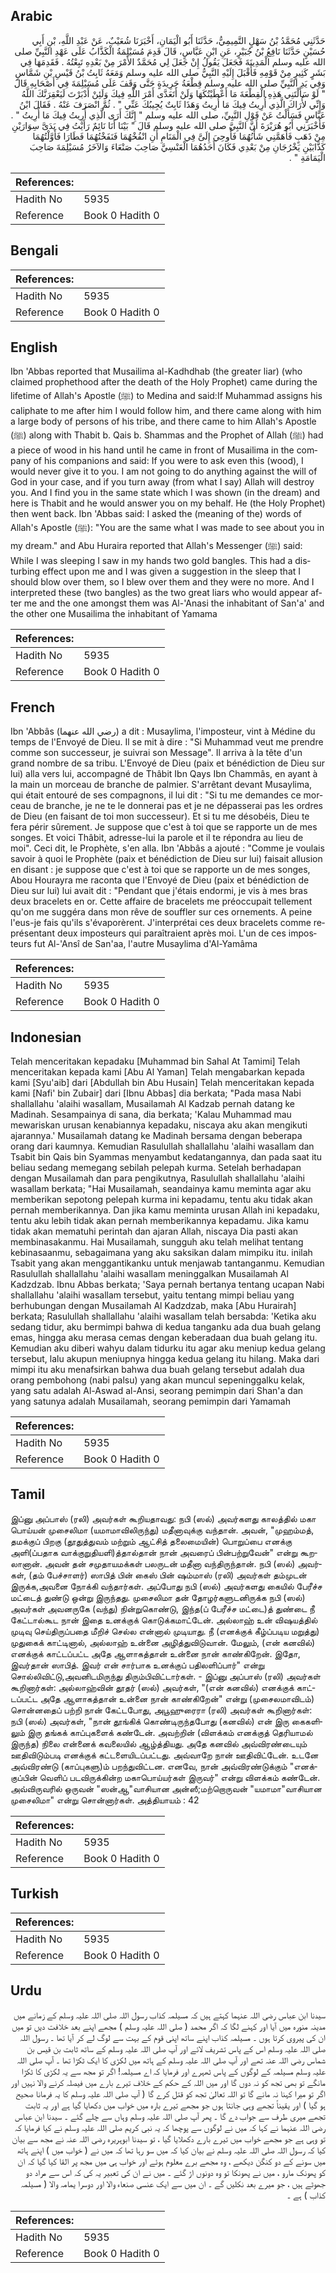 ## Arabic


<div dir="rtl" lang="ar" style={{fontSize:'larger',backgroundColor:'#f8f9fa',padding:20}}>
حَدَّثَنِي مُحَمَّدُ بْنُ سَهْلٍ التَّمِيمِيُّ، حَدَّثَنَا أَبُو الْيَمَانِ، أَخْبَرَنَا شُعَيْبٌ، عَنْ عَبْدِ اللَّهِ، بْنِ أَبِي حُسَيْنٍ حَدَّثَنَا نَافِعُ بْنُ جُبَيْرٍ، عَنِ ابْنِ عَبَّاسٍ، قَالَ قَدِمَ مُسَيْلِمَةُ الْكَذَّابُ عَلَى عَهْدِ النَّبِيِّ صلى الله عليه وسلم الْمَدِينَةَ فَجَعَلَ يَقُولُ إِنْ جَعَلَ لِي مُحَمَّدٌ الأَمْرَ مِنْ بَعْدِهِ تَبِعْتُهُ ‏.‏ فَقَدِمَهَا فِي بَشَرٍ كَثِيرٍ مِنْ قَوْمِهِ فَأَقْبَلَ إِلَيْهِ النَّبِيُّ صلى الله عليه وسلم وَمَعَهُ ثَابِتُ بْنُ قَيْسِ بْنِ شَمَّاسٍ وَفِي يَدِ النَّبِيِّ صلى الله عليه وسلم قِطْعَةُ جَرِيدَةٍ حَتَّى وَقَفَ عَلَى مُسَيْلِمَةَ فِي أَصْحَابِهِ قَالَ ‏"‏ لَوْ سَأَلْتَنِي هَذِهِ الْقِطْعَةَ مَا أَعْطَيْتُكَهَا وَلَنْ أَتَعَدَّى أَمْرَ اللَّهِ فِيكَ وَلَئِنْ أَدْبَرْتَ لَيَعْقِرَنَّكَ اللَّهُ وَإِنِّي لأُرَاكَ الَّذِي أُرِيتُ فِيكَ مَا أُرِيتُ وَهَذَا ثَابِتٌ يُجِيبُكَ عَنِّي ‏"‏ ‏.‏ ثُمَّ انْصَرَفَ عَنْهُ ‏.‏ فَقَالَ ابْنُ عَبَّاسٍ فَسَأَلْتُ عَنْ قَوْلِ النَّبِيِّ، صلى الله عليه وسلم ‏"‏ إِنَّكَ أَرَى الَّذِي أُرِيتُ فِيكَ مَا أُرِيتُ ‏"‏ ‏.‏ فَأَخْبَرَنِي أَبُو هُرَيْرَةَ أَنَّ النَّبِيَّ صلى الله عليه وسلم قَالَ ‏"‏ بَيْنَا أَنَا نَائِمٌ رَأَيْتُ فِي يَدَىَّ سِوَارَيْنِ مِنْ ذَهَبٍ فَأَهَمَّنِي شَأْنُهُمَا فَأُوحِيَ إِلَىَّ فِي الْمَنَامِ أَنِ انْفُخْهُمَا فَنَفَخْتُهُمَا فَطَارَا فَأَوَّلْتُهُمَا كَذَّابَيْنِ يَخْرُجَانِ مِنْ بَعْدِي فَكَانَ أَحَدُهُمَا الْعَنْسِيَّ صَاحِبَ صَنْعَاءَ وَالآخَرُ مُسَيْلِمَةَ صَاحِبَ الْيَمَامَةِ ‏"‏ ‏.‏
</div>
<div style={{backgroundColor:'#f8f9fa',padding:20, marginBottom: 10}}><table> <thead> <tr> <th>References:</th> <th></th> </tr> </thead> <tbody><tr><td>Hadith No</td><td>5935</td></tr><tr><td>Reference</td><td>Book 0 Hadith 0</td></tr></tbody></table></div>

## Bengali


<div dir="ltr" lang="bn" style={{fontSize:'larger',backgroundColor:'#f8f9fa',padding:20}}>

</div>
<div style={{backgroundColor:'#f8f9fa',padding:20, marginBottom: 10}}><table> <thead> <tr> <th>References:</th> <th></th> </tr> </thead> <tbody><tr><td>Hadith No</td><td>5935</td></tr><tr><td>Reference</td><td>Book 0 Hadith 0</td></tr></tbody></table></div>

## English


<div dir="ltr" lang="en" style={{fontSize:'larger',backgroundColor:'#f8f9fa',padding:20}}>
Ibn 'Abbas reported that Musailima al-Kadhdhab (the greater liar) (who claimed prophethood after the death of the Holy Prophet) came during the lifetime of Allah's Apostle (ﷺ) to Medina and said:If Muhammad assigns his caliphate to me after him I would follow him, and there came along with him a large body of persons of his tribe, and there came to him Allah's Apostle (ﷺ) along with Thabit b. Qais b. Shammas and the Prophet of Allah (ﷺ) had a piece of wood in his hand until he came in front of Musailima in the company of his companions and said: If you were to ask even this (wood), I would never give it to you. I am not going to do anything against the will of God in your case, and if you turn away (from what I say) Allah will destroy you. And I find you in the same state which I was shown (in the dream) and here is Thabit and he would answer you on my behalf. He (the Holy Prophet) then went back. Ibn 'Abbas said: I asked the (meaning of the) words of Allah's Apostle (ﷺ): "You are the same what I was made to see about you in my dream." and Abu Huraira reported that Allah's Messenger (ﷺ) said: While I was sleeping I saw in my hands two gold bangles. This had a disturbing effect upon me and I was given a suggestion in the sleep that I should blow over them, so I blew over them and they were no more. And I interpreted these (two bangles) as the two great liars who would appear after me and the one amongst them was Al-'Anasi the inhabitant of San'a' and the other one Musailima the inhabitant of Yamama
</div>
<div style={{backgroundColor:'#f8f9fa',padding:20, marginBottom: 10}}><table> <thead> <tr> <th>References:</th> <th></th> </tr> </thead> <tbody><tr><td>Hadith No</td><td>5935</td></tr><tr><td>Reference</td><td>Book 0 Hadith 0</td></tr></tbody></table></div>

## French


<div dir="ltr" lang="fr" style={{fontSize:'larger',backgroundColor:'#f8f9fa',padding:20}}>
Ibn 'Abbâs (رضي الله عنهما) a dit : Musaylima, l'imposteur, vint à Médine du temps de l'Envoyé de Dieu. Il se mit à dire : "Si Muhammad veut me prendre comme son successeur, je suivrai son Message". Il arriva à la tête d'un grand nombre de sa tribu. L'Envoyé de Dieu (paix et bénédiction de Dieu sur lui) alla vers lui, accompagné de Thâbit Ibn Qays Ibn Chammâs, en ayant à la main un morceau de branche de palmier. S'arrêtant devant Musaylima, qui était entouré de ses compagnons, il lui dit : "Si tu me demandes ce morceau de branche, je ne te le donnerai pas et je ne dépasserai pas les ordres de Dieu (en faisant de toi mon successeur). Et si tu me désobéis, Dieu te fera périr sûrement. Je suppose que c'est à toi que se rapporte un de mes songes. Et voici Thâbit, adresse-lui la parole et il te répondra au lieu de moi". Ceci dit, le Prophète, s'en alla. Ibn 'Abbâs a ajouté : "Comme je voulais savoir à quoi le Prophète (paix et bénédiction de Dieu sur lui) faisait allusion en disant : je suppose que c'est à toi que se rapporte un de mes songes, Abou Hourayra me raconta que l'Envoyé de Dieu (paix et bénédiction de Dieu sur lui) lui avait dit : "Pendant que j'étais endormi, je vis à mes bras deux bracelets en or. Cette affaire de bracelets me préoccupait tellement qu'on me suggéra dans mon rêve de souffler sur ces ornements. A peine l'eus-je fais qu'ils s'évaporèrent. J'interprétai ces deux bracelets comme représentant deux imposteurs qui paraîtraient après moi. L'un de ces imposteurs fut Al-'Ansî de San'aa, l'autre Musaylima d'Al-Yamâma
</div>
<div style={{backgroundColor:'#f8f9fa',padding:20, marginBottom: 10}}><table> <thead> <tr> <th>References:</th> <th></th> </tr> </thead> <tbody><tr><td>Hadith No</td><td>5935</td></tr><tr><td>Reference</td><td>Book 0 Hadith 0</td></tr></tbody></table></div>

## Indonesian


<div dir="ltr" lang="id" style={{fontSize:'larger',backgroundColor:'#f8f9fa',padding:20}}>
Telah menceritakan kepadaku [Muhammad bin Sahal At Tamimi] Telah menceritakan kepada kami [Abu Al Yaman] Telah mengabarkan kepada kami [Syu'aib] dari [Abdullah bin Abu Husain] Telah menceritakan kepada kami [Nafi' bin Zubair] dari [Ibnu Abbas] dia berkata; "Pada masa Nabi shallallahu 'alaihi wasallam, Musailamah Al Kadzab pernah datang ke Madinah. Sesampainya di sana, dia berkata; 'Kalau Muhammad mau mewariskan urusan kenabiannya kepadaku, niscaya aku akan mengikuti ajarannya.' Musailamah datang ke Madinah bersama dengan beberapa orang dari kaumnya. Kemudian Rasulullah shallallahu 'alaihi wasallam dan Tsabit bin Qais bin Syammas menyambut kedatangannya, dan pada saat itu beliau sedang memegang sebilah pelepah kurma. Setelah berhadapan dengan Musailamah dan para pengikutnya, Rasulullah shallallahu 'alaihi wasallam berkata; "Hai Musailamah, seandainya kamu meminta agar aku memberikan sepotong pelepah kurma ini kepadamu, tentu aku tidak akan pernah memberikannya. Dan jika kamu meminta urusan Allah ini kepadaku, tentu aku lebih tidak akan pernah memberikannya kepadamu. Jika kamu tidak akan mematuhi perintah dan ajaran Allah, niscaya Dia pasti akan membinasakanmu. Hai Musailamah, sungguh aku telah melihat tentang kebinasaanmu, sebagaimana yang aku saksikan dalam mimpiku itu. inilah Tsabit yang akan menggantikanku untuk menjawab tantanganmu. Kemudian Rasulullah shallallahu 'alaihi wasallam meninggalkan Musailamah Al Kadzdzab. Ibnu Abbas berkata; 'Saya pernah bertanya tentang ucapan Nabi shallallahu 'alaihi wasallam tersebut, yaitu tentang mimpi beliau yang berhubungan dengan Musailamah Al Kadzdzab, maka [Abu Hurairah] berkata; Rasulullah shallallahu 'alaihi wasallam telah bersabda: 'Ketika aku sedang tidur, aku bermimpi bahwa di kedua tanganku ada dua buah gelang emas, hingga aku merasa cemas dengan keberadaan dua buah gelang itu. Kemudian aku diberi wahyu dalam tidurku itu agar aku meniup kedua gelang tersebut, lalu akupun meniupnya hingga kedua gelang itu hilang. Maka dari mimpi itu aku menafsirkan bahwa dua buah gelang tersebut adalah dua orang pembohong (nabi palsu) yang akan muncul sepeninggalku kelak, yang satu adalah Al-Aswad al-Ansi, seorang pemimpin dari Shan'a dan yang satunya adalah Musailamah, seorang pemimpin dari Yamamah
</div>
<div style={{backgroundColor:'#f8f9fa',padding:20, marginBottom: 10}}><table> <thead> <tr> <th>References:</th> <th></th> </tr> </thead> <tbody><tr><td>Hadith No</td><td>5935</td></tr><tr><td>Reference</td><td>Book 0 Hadith 0</td></tr></tbody></table></div>

## Tamil


<div dir="ltr" lang="ta" style={{fontSize:'larger',backgroundColor:'#f8f9fa',padding:20}}>
இப்னு அப்பாஸ் (ரலி) அவர்கள் கூறியதாவது: நபி (ஸல்) அவர்களது காலத்தில் மகா பொய்யன் முசைலிமா (யமாமாவிலிருந்து) மதீனாவுக்கு வந்தான். அவன், "முஹம்மத், தமக்குப் பிறகு (தூதுத்துவம் மற்றும் ஆட்சித் தலைமையின்) பொறுப்பை எனக்கு அளி(ப்பதாக வாக்குறுதியளி)த்தால்தான் நான் அவரைப் பின்பற்றுவேன்" என்று கூறலானான். அவன் தன் சமுதாயமக்கள் பலருடன் மதீனா வந்திருந்தான். நபி (ஸல்) அவர்கள், (தம் பேச்சாளர்) ஸாபித் பின் கைஸ் பின் ஷம்மாஸ் (ரலி) அவர்கள் தம்முடன் இருக்க,அவனை நோக்கி வந்தார்கள். அப்போது நபி (ஸல்) அவர்களது கையில் பேரீச்ச மட்டைத் துண்டு ஒன்று இருந்தது. முசைலிமா தன் தோழர்களுடனிருக்க நபி (ஸல்) அவர்கள் அவனருகே (வந்து) நின்றுகொண்டு, இந்த(ப் பேரீச்ச மட்டை)த் துண்டை நீ கேட்டால்கூட நான் இதை உனக்குக் கொடுக்கமாட்டேன். அல்லாஹ் உன் விஷயத்தில் முடிவு செய்திருப்பதை மீறிச் செல்ல என்னால் முடியாது. நீ (எனக்குக் கீழ்ப்படிய மறுத்து) முதுகைக் காட்டினால், அல்லாஹ் உன்னை அழித்துவிடுவான். மேலும், (என் கனவில்) எனக்குக் காட்டப்பட்ட அதே ஆளாகத்தான் உன்னை நான் காண்கிறேன். இதோ, இவர்தான் ஸாபித். இவர் என் சார்பாக உனக்குப் பதிலளிப்பார்" என்று சொல்லிவிட்டு,அவனிடமிருந்து திரும்பிவிட்டார்கள். - இப்னு அப்பாஸ் (ரலி) அவர்கள் கூறினார்கள்: அல்லாஹ்வின் தூதர் (ஸல்) அவர்கள், "(என் கனவில்) எனக்குக் காட்டப்பட்ட அதே ஆளாகத்தான் உன்னை நான் காண்கிறேன்" என்று (முசைலமாவிடம்) சொன்னதைப் பற்றி நான் கேட்டபோது, அபூஹுரைரா (ரலி) அவர்கள் கூறினார்கள்: நபி (ஸல்) அவர்கள், "நான் தூங்கிக் கொண்டிருந்தபோது (கனவில்) என் இரு கைகளிலும் இரு தங்கக் காப்புகளைக் கண்டேன். அவற்றின் (விளக்கம் எனக்குத் தெரியாமல் இருந்த) நிலை என்னைக் கவலையில் ஆழ்த்தியது. அதே கனவில் அவ்விரண்டையும் ஊதிவிடும்படி எனக்குக் கட்டளையிடப்பட்டது. அவ்வாறே நான் ஊதிவிட்டேன். உடனே அவ்விரண்டு (காப்புகளு)ம் பறந்துவிட்டன. எனவே, நான் அவ்விரண்டுக்கும் "எனக்குப்பின் வெளிப் படவிருக்கின்ற மகாபொய்யர்கள் இருவர்" என்று விளக்கம் கண்டேன். அவ்விருவரில் ஒருவன் "ஸன்ஆ"வாசியான அன்ஸீ;மற்றொருவன் "யமாமா"வாசியான முசைலிமா" என்று சொன்னார்கள். அத்தியாயம் : 42
</div>
<div style={{backgroundColor:'#f8f9fa',padding:20, marginBottom: 10}}><table> <thead> <tr> <th>References:</th> <th></th> </tr> </thead> <tbody><tr><td>Hadith No</td><td>5935</td></tr><tr><td>Reference</td><td>Book 0 Hadith 0</td></tr></tbody></table></div>

## Turkish


<div dir="ltr" lang="tr" style={{fontSize:'larger',backgroundColor:'#f8f9fa',padding:20}}>

</div>
<div style={{backgroundColor:'#f8f9fa',padding:20, marginBottom: 10}}><table> <thead> <tr> <th>References:</th> <th></th> </tr> </thead> <tbody><tr><td>Hadith No</td><td>5935</td></tr><tr><td>Reference</td><td>Book 0 Hadith 0</td></tr></tbody></table></div>

## Urdu


<div dir="rtl" lang="ur" style={{fontSize:'larger',backgroundColor:'#f8f9fa',padding:20}}>
سیدنا ابن عباس رضی اللہ عنہما کہتے ہیں کہ مسیلمہ کذاب رسول اللہ صلی اللہ علیہ وسلم کے زمانے میں مدینہ منورہ میں آیا اور کہنے لگا کہ اگر محمد ( صلی اللہ علیہ وسلم ) مجھے اپنے بعد خلافت دیں تو میں ان کی پیروی کرتا ہوں ۔ مسیلمہ کذاب اپنے ساتھ اپنی قوم کے بہت سے لوگ لے کر آیا تھا ۔ رسول اللہ صلی اللہ علیہ وسلم اس کے پاس تشریف لائے اور آپ صلی اللہ علیہ وسلم کے ساتھ ثابت بن قیس بن شماس رضی اللہ عنہ تھے اور آپ صلی اللہ علیہ وسلم کے ہاتھ میں لکڑی کا ایک ٹکڑا تھا ۔ آپ صلی اللہ علیہ وسلم مسیلمہ کے لوگوں کے پاس ٹھہرے اور فرمایا کہ اے مسیلمہ! اگر تو مجھ سے یہ لکڑی کا ٹکڑا مانگے تو بھی تجھ کو نہ دوں گا اور میں اللہ کے حکم کے خلاف تیرے بارے میں فیصلہ کرنے والا نہیں اور اگر تو میرا کہنا نہ مانے گا تو اللہ تعالیٰ تجھ کو قتل کرے گا ( آپ صلی اللہ علیہ وسلم کا یہ فرمانا صحیح ہو گیا ) اور یقیناً تجھے وہی جانتا ہوں جو مجھے تیرے بارہ میں خواب میں دکھایا گیا ہے اور یہ ثابت تجھے میری طرف سے جواب دے گا ۔ پھر آپ صلی اللہ علیہ وسلم وہاں سے چلے گئے ۔ سیدنا ابن عباس رضی اللہ عنہما نے کہا کہ میں نے لوگوں سے پوچھا کہ یہ نبی کریم صلی اللہ علیہ وسلم نے کیا فرمایا کہ تو وہی ہے جو مجھے خواب میں تیرے بارے دکھلایا گیا ، تو سیدنا ابوہریرہ رضی اللہ عنہ نے مجھ سے بیان کیا کہ رسول اللہ صلی اللہ علیہ وسلم نے بیان کیا کہ میں سو رہا تھا کہ میں نے ( خواب میں ) اپنے ہاتھ میں سونے کے دو کنگن دیکھے ، وہ مجھے برے معلوم ہوئے اور خواب ہی میں مجھ پر القا کیا گیا کہ ان کو پھونک مارو ، میں نے پھونکا تو وہ دونوں اڑ گئے ۔ میں نے ان کی تعبیر یہ کی کہ اس سے مراد دو جھوٹے ہیں ، جو میرے بعد نکلیں گے ۔ ان میں سے ایک عنسی صنعاء والا اور دوسرا یمامہ والا ( مسیلمہ کذاب ) ہے ۔
</div>
<div style={{backgroundColor:'#f8f9fa',padding:20, marginBottom: 10}}><table> <thead> <tr> <th>References:</th> <th></th> </tr> </thead> <tbody><tr><td>Hadith No</td><td>5935</td></tr><tr><td>Reference</td><td>Book 0 Hadith 0</td></tr></tbody></table></div>